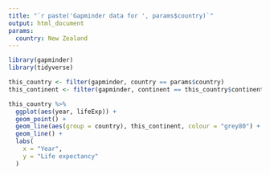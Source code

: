 ```yaml
---
title: "`r paste('Gapminder data for ', params$country)`"
output: html_document
params:
  country: New Zealand
---
```

  
```r
library(gapminder)
library(tidyverse)

this_country <- filter(gapminder, country == params$country)
this_continent <- filter(gapminder, continent == this_country$continent[[1]])
```

```r
this_country %>% 
  ggplot(aes(year, lifeExp)) + 
  geom_point() +
  geom_line(aes(group = country), this_continent, colour = "grey80") + 
  geom_line() + 
  labs(
    x = "Year", 
    y = "Life expectancy"
  )
```

